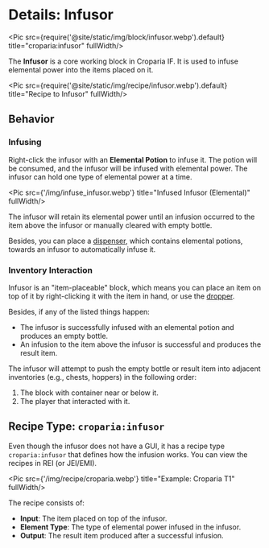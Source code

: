 
# Details: Infusor

<Pic src={require('@site/static/img/block/infusor.webp').default} title="croparia:infusor" fullWidth/>

The **Infusor** is a core working block in Croparia IF. It is used to infuse elemental power into the items placed on it.

<Pic src={require('@site/static/img/recipe/infusor.webp').default} title="Recipe to Infusor" fullWidth/>

## Behavior

### Infusing

Right-click the infusor with an **Elemental Potion** to infuse it. The potion will be consumed, and the infusor will be
infused with elemental power. The infusor can hold one type of elemental power at a time.

<Pic src={'/img/infuse_infusor.webp'} title="Infused Infusor (Elemental)" fullWidth/>

The infusor will retain its elemental power until an infusion occurred to the item above the infusor or manually cleared
with empty bottle.

Besides, you can place a [dispenser](https://minecraft.wiki/w/Dispenser), which contains elemental potions, towards an
infusor to automatically infuse it.

### Inventory Interaction

Infusor is an "item-placeable" block, which means you can place an item on top of it by right-clicking it with
the item in hand, or use the [dropper](https://minecraft.wiki/w/Dropper).

Besides, if any of the listed things happen:
- The infusor is successfully infused with an elemental potion and produces an empty bottle.
- An infusion to the item above the infusor is successful and produces the result item.

The infusor will attempt to push the empty bottle or result item into adjacent inventories (e.g., chests, hoppers) in
the following order:
1. The block with container near or below it.
2. The player that interacted with it.

## Recipe Type: `croparia:infusor`

Even though the infusor does not have a GUI, it has a recipe type `croparia:infusor` that defines how the infusion works.
You can view the recipes in REI (or JEI/EMI).

<Pic src={'/img/recipe/croparia.webp'} title="Example: Croparia T1" fullWidth/>

The recipe consists of:
- **Input**: The item placed on top of the infusor.
- **Element Type**: The type of elemental power infused in the infusor.
- **Output**: The result item produced after a successful infusion.